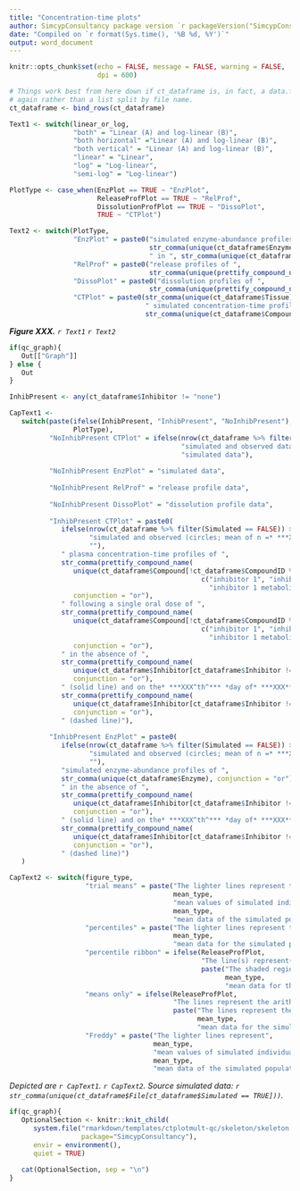 ```yaml
---
title: "Concentration-time plots"
author: SimcypConsultancy package version `r packageVersion("SimcypConsultancy")`
date: "Compiled on `r format(Sys.time(), '%B %d, %Y')`"
output: word_document
---
```


```r

knitr::opts_chunk$set(echo = FALSE, message = FALSE, warning = FALSE, 
                      dpi = 600)

```

```r

# Things work best from here down if ct_dataframe is, in fact, a data.frame
# again rather than a list split by file name. 
ct_dataframe <- bind_rows(ct_dataframe)

Text1 <- switch(linear_or_log, 
                "both" = "Linear (A) and log-linear (B)",
                "both horizontal" ="Linear (A) and log-linear (B)",
                "both vertical" = "Linear (A) and log-linear (B)",
                "linear" = "Linear", 
                "log" = "Log-linear",
                "semi-log" = "Log-linear")

PlotType <- case_when(EnzPlot == TRUE ~ "EnzPlot", 
                      ReleaseProfPlot == TRUE ~ "RelProf",
                      DissolutionProfPlot == TRUE ~ "DissoPlot", 
                      TRUE ~ "CTPlot")

Text2 <- switch(PlotType, 
                "EnzPlot" = paste0("simulated enzyme-abundance profiles of ",
                                   str_comma(unique(ct_dataframe$Enzyme)), 
                                   " in ", str_comma(unique(ct_dataframe$Tissue)), "."),
                "RelProf" = paste0("release profiles of ",
                                   str_comma(unique(prettify_compound_name(ct_dataframe$Compound))), "."),
                "DissoPlot" = paste0("dissolution profiles of ",
                                   str_comma(unique(prettify_compound_name(ct_dataframe$Compound))), "."),
                "CTPlot" = paste0(str_comma(unique(ct_dataframe$Tissue)), 
                                  " simulated concentration-time profiles of ", # keep 1st and last spaces here
                                  str_comma(unique(ct_dataframe$Compound)), "."))

```


***Figure XXX.*** *`r Text1` `r Text2`*

```r

if(qc_graph){
   Out[["Graph"]]
} else {
   Out
}

```

```r

InhibPresent <- any(ct_dataframe$Inhibitor != "none")

CapText1 <-
   switch(paste(ifelse(InhibPresent, "InhibPresent", "NoInhibPresent"), 
                PlotType), 
          "NoInhibPresent CTPlot" = ifelse(nrow(ct_dataframe %>% filter(Simulated == FALSE)) > 0,
                                           "simulated and observed data (circles; mean of n =* ***XXX*** *individuals; ***Clinical Study ***XXX*** *)", 
                                           "simulated data"), 
          
          "NoInhibPresent EnzPlot" = "simulated data", 
          
          "NoInhibPresent RelProf" = "release profile data", 
          
          "NoInhibPresent DissoPlot" = "dissolution profile data", 
          
          "InhibPresent CTPlot" = paste0(
             ifelse(nrow(ct_dataframe %>% filter(Simulated == FALSE)) > 0,
                    "simulated and observed (circles; mean of n =* ***XXX*** *individuals; Clinical Study ***XXX*** *)", 
                    ""), 
             " plasma concentration-time profiles of ",
             str_comma(prettify_compound_name(
                unique(ct_dataframe$Compound[!ct_dataframe$CompoundID %in% 
                                                c("inhibitor 1", "inhibitor 2",
                                                  "inhibitor 1 metabolite")])), 
                conjunction = "or"), 
             " following a single oral dose of ", 
             str_comma(prettify_compound_name(
                unique(ct_dataframe$Compound[!ct_dataframe$CompoundID %in% 
                                                c("inhibitor 1", "inhibitor 2",
                                                  "inhibitor 1 metabolite")])), 
                conjunction = "or"),
             " in the absence of ", 
             str_comma(prettify_compound_name(
                unique(ct_dataframe$Inhibitor[ct_dataframe$Inhibitor != "none"])), 
                conjunction = "or"), 
             " (solid line) and on the* ***XXX^th^*** *day of* ***XXX*** *days of dosing of ", 
             str_comma(prettify_compound_name(
                unique(ct_dataframe$Inhibitor[ct_dataframe$Inhibitor != "none"])), 
                conjunction = "or"),
             " (dashed line)"),
          
          "InhibPresent EnzPlot" = paste0(
             ifelse(nrow(ct_dataframe %>% filter(Simulated == FALSE)) > 0,
                    "simulated and observed (circles; mean of n =* ***XXX*** *individuals; Clinical Study* ***XXX****)", 
                    ""), 
             "simulated enzyme-abundance profiles of ",
             str_comma(unique(ct_dataframe$Enzyme), conjunction = "or"), 
             " in the absence of ", 
             str_comma(prettify_compound_name(
                unique(ct_dataframe$Inhibitor[ct_dataframe$Inhibitor != "none"])), 
                conjunction = "or"), 
             " (solid line) and on the* ***XXX^th^*** *day of* ***XXX*** *days of dosing of ", 
             str_comma(prettify_compound_name(
                unique(ct_dataframe$Inhibitor[ct_dataframe$Inhibitor != "none"])), 
                conjunction = "or"),
             " (dashed line)")
   )

CapText2 <- switch(figure_type, 
                   "trial means" = paste("The lighter lines represent the", 
                                         mean_type, 
                                         "mean values of simulated individual trials and the darker lines portray the",
                                         mean_type, 
                                         "mean data of the simulated population (n =* ***XXX****)"), 
                   "percentiles" = paste("The lighter lines represent the 5^th^ and 95^th^ percentiles and the darker lines the",
                                         mean_type, 
                                         "mean data for the simulated population (n =* ***XXX****)"), 
                   "percentile ribbon" = ifelse(ReleaseProfPlot, 
                                                "The line(s) represent(s) the arithmetic mean, and the shaded regions represent the mean plus or minus the standard deviation", 
                                                paste("The shaded regions represent the 5^th^ to the 95^th^ percentiles and the darker lines the",
                                                      mean_type, 
                                                      "mean data for the simulated population (n =* ***XXX****)")), 
                   "means only" = ifelse(ReleaseProfPlot, 
                                         "The lines represent the arithmetic mean", 
                                         paste("The lines represent the",
                                               mean_type, 
                                               "mean data for the simulated population (n =* ***XXX****)")), 
                   "Freddy" = paste("The lighter lines represent",
                                    mean_type, 
                                    "mean values of simulated individual trials and the darker lines portray the",
                                    mean_type, 
                                    "mean data of the simulated population (n =* ***XXX****). The dashed lines represent the 5^th^ and 95^th^ percentiles"))

```

*Depicted are `r CapText1`. `r CapText2`. Source simulated data: `r str_comma(unique(ct_dataframe$File[ct_dataframe$Simulated == TRUE]))`.*

```r

if(qc_graph){
   OptionalSection <- knitr::knit_child(
      system.file("rmarkdown/templates/ctplotmult-qc/skeleton/skeleton.Rmd",
                  package="SimcypConsultancy"), 
      envir = environment(), 
      quiet = TRUE)
   
   cat(OptionalSection, sep = "\n")
}

```



